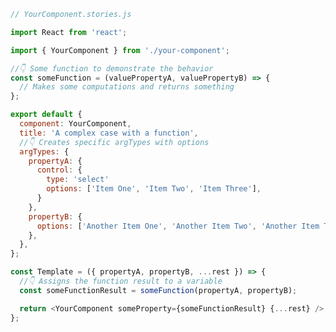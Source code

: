 ```js
// YourComponent.stories.js

import React from 'react';

import { YourComponent } from './your-component';

//👇 Some function to demonstrate the behavior
const someFunction = (valuePropertyA, valuePropertyB) => {
  // Makes some computations and returns something
};

export default {
  component: YourComponent,
  title: 'A complex case with a function',
  //👇 Creates specific argTypes with options
  argTypes: {
    propertyA: {
      control: { 
        type: 'select' 
        options: ['Item One', 'Item Two', 'Item Three'],
      }
    },
    propertyB: {
      options: ['Another Item One', 'Another Item Two', 'Another Item Three'],
    },
  },
};

const Template = ({ propertyA, propertyB, ...rest }) => {
  //👇 Assigns the function result to a variable
  const someFunctionResult = someFunction(propertyA, propertyB);

  return <YourComponent someProperty={someFunctionResult} {...rest} />;
};
```
